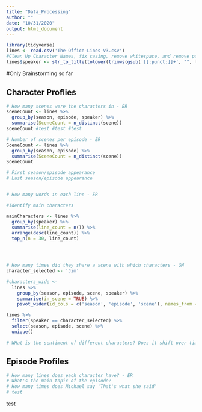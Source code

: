 ```yaml
---
title: "Data_Processing"
author: ""
date: "10/31/2020"
output: html_document
---
```


```r
library(tidyverse)
lines <- read.csv('The-Office-Lines-V3.csv')
#Clean Up Character Names, fix casing, remove whitespace, and remove punctuation
lines$speaker <- str_to_title(tolower(trimws(gsub('[[:punct:]]+', "", lines$speaker))))

```

#Only Brainstorming so far

## Character Proflies
```r
# How many scenes were the characters in - ER
sceneCount <- lines %>%
  group_by(season, episode, speaker) %>%
  summarise(SceneCount = n_distinct(scene))
sceneCount #test #test #test

# Number of scenes per episode - ER
SceneCount <- lines %>%
  group_by(season, episode) %>%
  summarise(SceneCount = n_distinct(scene))
SceneCount

# First season/episode appearance
# Last season/episode appearance


# How many words in each line - ER
```


```r
#Identify main characters

mainCharacters <- lines %>% 
  group_by(speaker) %>%
  summarise(line_count = n()) %>%
  arrange(desc(line_count)) %>%
  top_n(n = 30, line_count)




# How many times did they share a scene with which characters - GM
character_selected <- 'Jim'

#characters_wide <-  
  lines %>% 
    group_by(season, episode, scene, speaker) %>%
    summarise(in_scene = TRUE) %>%
    pivot_wider(id_cols = c('season', 'episode', 'scene'), names_from = speaker, values_from = in_scene, values_fill = FALSE)

lines %>%
  filter(speaker == character_selected) %>%
  select(season, episode, scene) %>% 
  unique()

# WHat is the sentiment of different characters? Does it shift over time? - GM
```


## Episode Profiles
```r
# How many lines does each character have? - ER
# What's the main topic of the episode?
# How many times does Michael say 'That's what she said'
# test
```

test
